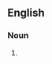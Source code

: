 ==English==

===Noun===
{{head|en|noun plural form|head=[[full]] [[breakfast]]s}}

# {{plural of|full breakfast|lang=en}}